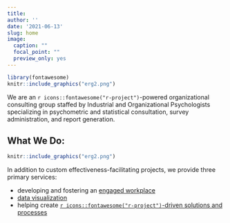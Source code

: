 ```yaml
---
title: 
author: ''
date: '2021-06-13'
slug: home
image:
  caption: ""
  focal_point: ""
  preview_only: yes
---
```


```r

library(fontawesome)
knitr::include_graphics("erg2.png")
```

We are an `r icons::fontawesome("r-project")`-powered organizational consulting group staffed by Industrial and Organizational Psychologists specializing in psychometric and statistical consultation, survey administration, and report generation.  

## What We Do:  

```r
knitr::include_graphics("erg2.png")
```

In addition to custom effectiveness-facilitating projects, we provide three primary services:

+ developing and fostering an [engaged workplace](https://ergreports.com/workforce-engagement/)  
+ [data visualization](https://ergreports.com/data-visualization/)
+ helping create [`r icons::fontawesome("r-project")`-driven solutions and processes](https://ergreports.com/r-driving/)


